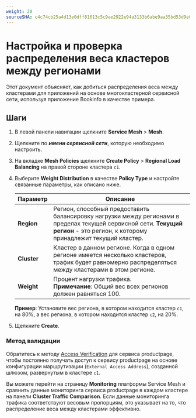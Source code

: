 ```yaml
---
weight: 20
sourceSHA: c4c74cb25a4d13e0dff81613c5c9ae2922e94a3133b6abe9aa35bd53d9e061c6
---
```


# Настройка и проверка распределения веса кластеров между регионами

Этот документ объясняет, как добиться распределения веса между кластерами для приложений на основе многокластерной сервисной сети, используя приложение Bookinfo в качестве примера.

## Шаги

1. В левой панели навигации щелкните **Service Mesh** > **Mesh**.

2. Щелкните по ***имени сервисной сети***, которую необходимо настроить.

3. На вкладке **Mesh Policies** щелкните **Create Policy** > **Regional Load Balancing** на правой стороне кластера `c1`.

4. Выберите **Weight Distribution** в качестве **Policy Type** и настройте связанные параметры, как описано ниже.

   | Параметр   | Описание                                                                                                                                                         |
   | ----------- | ------------------------------------------------------------------------------------------------------------------------------------------------------------------ |
   | **Region**  | Регион, способный предоставить балансировку нагрузки между регионами в пределах текущей сервисной сети. **Текущий регион** - это регион, к которому принадлежит текущий кластер. |
   | **Cluster** | Кластер в данном регионе. Когда в одном регионе имеется несколько кластеров, трафик будет равномерно распределяться между кластерами в этом регионе.          |
   | **Weight**  | Процент нагрузки трафика. <br />**Примечание**: Общий вес всех регионов должен равняться 100.                                                                    |

   **Пример**: Установите вес региона, в котором находится кластер `c1`, на 80%, а вес региона, в котором находится кластер `c2`, на 20%.

5. Щелкните **Create**.

### Метод валидации

Обратитесь к методу [Access Verification](../how_to/deploy_bookinfo.mdx#access-verification) для сервиса productpage, чтобы постоянно получать доступ к сервису productpage на основе конфигурации маршрутизации (`External Access Address`), созданной шлюзом, развернутым в кластере `c1`.

Вы можете перейти на страницу **Monitoring** платформы Service Mesh и сравнить данные мониторинга сервиса productpage в каждом кластере на панели **Cluster Traffic Comparison**. Если данные мониторинга трафика соответствуют весовым пропорциям, это указывает на то, что распределение веса между кластерами эффективно.
